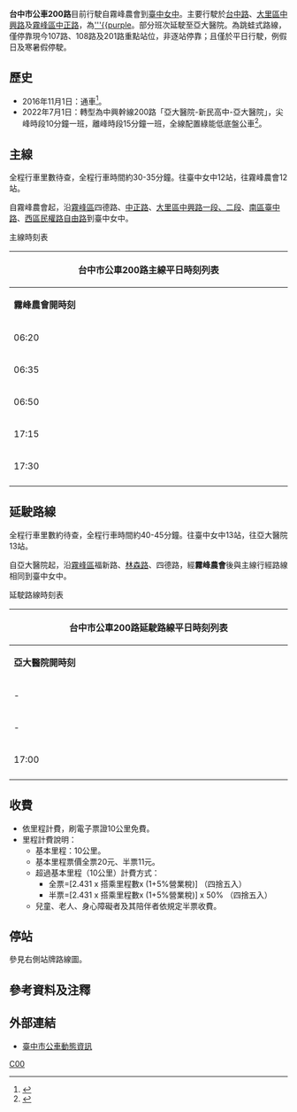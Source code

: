 {{Infobox Bus Route
| number= 台中市公車200路
| manager= [[臺中市政府交通局|臺中市政府交通局]]公共運輸處
| operator= [[台中客運|台中客運]]
| garage=
| length= 待查
| time= 主線：約30分<br>延駛：約40分
| start= 亞大醫院（延駛路線起點）<br>霧峰農會（主線起點）
| via= 大里圖書館（[[臺中市私立青年高級中學|青年高中]]）<br>[[臺中市私立立人高級中學|立人高中]]<br>內新市場<br>[[臺中市明德高級中學|明德高中]]<br>[[國立中興大學附屬臺中高級農業職業學校|興大附農]]<br>第三市場
| end= [[臺中市立臺中女子高級中等學校|臺中女中]]
| level= 平日：06:20-17:30<br>假日及寒暑假：停駛
| level1= 
| frequency= 固定班次
| frequency1= 平日：20班<br>假日及寒暑假：停駛
| Other_route=
| vehicle= 
| Fare= 依里程計費
| compete= 
| bgcolor= purple
| fontcolor= white
}}
{{about|現在由[[台中客運|台中客運]]營運的台中市公車200路|已廢線或更改編號之公車線路|台中市公車200路 (消歧義)}}

'''台中市公車200路'''目前行駛自霧峰農會到[[臺中市立臺中女子高級中等學校|臺中女中]]。主要行駛於[[台中路|台中路]]、[[大里區|大里區]][[中興路_(大里區)|中興路]]及[[霧峰區|霧峰區]][[中正路_(霧峰區)|中正路]]，為[[台中市幹線公車|'''{{purple]]。部分班次延駛至亞大醫院。為跳蛙式路線，僅停靠現今107路、108路及201路重點站位，非逐站停靠；且僅於平日行駛，例假日及寒暑假停駛。

==歷史==
*2016年11月1日：通車<ref>{{Cite web |url=http://www.tcbus.com.tw/newsfile/shownews.php?newsno=462 |title=200路跳蛙式公車11/1通車 |access-date=2021-02-02 |archive-date=2020-07-29 |archive-url=https://web.archive.org/web/20200729073217/http://www.tcbus.com.tw/newsfile/shownews.php?newsno=462 |dead-url=no }}</ref>。
*2022年7月1日：轉型為中興幹線200路「亞大醫院-新民高中-亞大醫院」，尖峰時段10分鐘一班，離峰時段15分鐘一班，全線配置綠能低底盤公車<ref>{{cite web |url=http://www.tcbus.com.tw/newsfile/shownews.php?newsno=1028}}</ref>。

==主線==
全程行車里數待查，全程行車時間約30-35分鐘。往臺中女中12站，往霧峰農會12站。

自霧峰農會起，沿[[霧峰區|霧峰區]]四德路、[[中正路_(霧峰區)|中正路]]、[[大里區|大里區]][[中興路_(大里區)|中興路一段、二段]]、[[南區_(台中市)|南區]][[臺中路|臺中路]]、[[西區_(台中市)|西區]][[民權路_(台中市)|民權路]][[自由路_(台中市區)|自由路]]到臺中女中。

;主線時刻表
{| class="wikitable" style="width:56%;text-align:center"
|-style="text-align:center;"
!colspan=4 style="text-align:center"| 台中市公車200路主線平日時刻列表
|-style="background:orange; color:snow"
|style="width:14%"| '''霧峰農會開時刻'''
|style="width:14%"| '''霧峰農會開備註'''
|style="width:14%"| '''臺中女中開時刻'''
|style="width:14%"| '''臺中女中開備註'''
|-
| 06:20 || - || - || -
|-
| 06:35 || - || - || -
|-
| 06:50 || - || 17:00 || -
|-
| 17:15 || - || 17:15 || -
|-
| 17:30 || - || 17:30 || -
|-
|}

==延駛路線==
全程行車里數約待查，全程行車時間約40-45分鐘。往臺中女中13站，往亞大醫院13站。

自亞大醫院起，沿[[霧峰區|霧峰區]]福新路、[[林森路_(霧峰區)|林森路]]、四德路，經'''霧峰農會'''後與主線行經路線相同到臺中女中。

;延駛路線時刻表

{| class="wikitable" style="width:56%;text-align:center"
|-style="text-align:center;"
!colspan=4 style="text-align:center"| 台中市公車200路延駛路線平日時刻列表
|-style="background:orange; color:snow"
|style="width:14%"| '''亞大醫院開時刻'''
|style="width:14%"| '''亞大醫院開備註'''
|style="width:14%"| '''臺中女中開時刻'''
|style="width:14%"| '''臺中女中開備註'''
|-
| - || - || 06:20 || -
|-
| - || - || 06:35 || -
|-
| 17:00 || - || 06:50 || -
|-
|}

==收費==
*依里程計費，刷電子票證10公里免費。
*里程計費說明：
**基本里程：10公里。
**基本里程票價全票20元、半票11元。
**超過基本里程（10公里）計費方式：
***全票=[2.431 x 搭乘里程數x (1+5%營業稅)] （四捨五入）
***半票=[2.431 x 搭乘里程數x (1+5%營業稅)] x 50% （四捨五入）
**兒童、老人、身心障礙者及其陪伴者依規定半票收費。

==停站==
參見右側站牌路線圖。
{{BS-map
|title=臺中市公車200路站牌
|collapse=yes
|map=
KHSTa~~'''亞大醫院（延駛路線起點）'''
BHF~~'''霧峰農會（主線起點）'''
BHF~~[[臺中市立霧峰農業工業高級中等學校|霧峰農工]]
BHF~~大里圖書館（[[臺中市私立青年高級中學|青年高中]]）
BHF~~中興仁化路口
BHF~~[[臺中市私立立人高級中學|立人高中]]
BHF~~內新市場
BHF~~菩提醫院
BHF~~大智中興路口
BHF~~大智益民路口
BHF~~[[臺中市明德高級中學|明德高中（明德街）]]
BHF~~[[國立中興大學附屬臺中高級農業職業學校|興大附農（臺中路）]]
BHF~~臺中國小（台中路）
BHF~~第三市場
KBHFe~~'''[[臺中市立臺中女子高級中等學校|臺中女中]]（終點）'''
}}

==參考資料及注釋==
{{reflist}}

==外部連結==
*[http://citybus.taichung.gov.tw/ebus 臺中市公車動態資訊] {{Wayback|url=http://citybus.taichung.gov.tw/ebus |date=20210628133542 }} 

{{臺中市市區公車}}

[[Category:台中市公車路線|C00]]